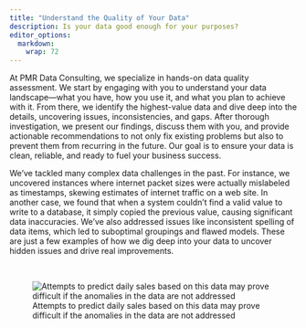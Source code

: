 ```yaml
---
title: "Understand the Quality of Your Data"
description: Is your data good enough for your purposes?
editor_options: 
  markdown: 
    wrap: 72
---
```


At PMR Data Consulting, we specialize in hands-on data quality assessment. We start by engaging with you to understand your data landscape—what you have, how you use it, and what you plan to achieve with it. From there, we identify the highest-value data and dive deep into the details, uncovering issues, inconsistencies, and gaps. After thorough investigation, we present our findings, discuss them with you, and provide actionable recommendations to not only fix existing problems but also to prevent them from recurring in the future. Our goal is to ensure your data is clean, reliable, and ready to fuel your business success.

We've tackled many complex data challenges in the past. For instance, we uncovered instances where internet packet sizes were actually mislabeled as timestamps, skewing estimates of internet traffic on a web site. In another case, we found that when a system couldn't find a valid value to write to a database, it simply copied the previous value, causing significant data inaccuracies. We've also addressed issues like inconsistent spelling of data items, which led to suboptimal groupings and flawed models. These are just a few examples of how we dig deep into your data to uncover hidden issues and drive real improvements.

<br>



![Attempts to predict daily sales based on this data may prove difficult if the anomalies in the data are not addressed](Screenshot3.png)








